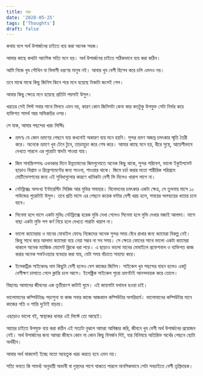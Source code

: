 ```yaml
---
title: খরচ
date: '2020-05-25'
tags: ['Thoughts']
draft: false
---
```


কথায় বলে অর্থ উপার্জনের চাইতে ব্যয় করা অনেক সহজ।

আমার কাছে কথাটা আংশিক সত্যি মনে হয়। অর্থ উপার্জনের চাইতে সঠিকভাবে ব্যয় করা কঠিন।

আমি নিজে খুব শৌখিন বা বিলাসী ধরণের মানুষ নই। আবার খুব বেশী হিসেব করে চলি এমনও নয়। 

তবে মাঝে মাঝে কিছু জিনিস কিনে পরে মনে হয়েছে টাকাটা জলেই গেল।

আবার কিছু ক্ষেত্রে মনে হয়েছে প্রতিটা পয়সাই উসুল।

খরচের সেই লিস্ট সবার সাথে মিলবে এমন নয়, কারণ  কোন জিনিসটা কেনা কার কতটুকু উপযুক্ত সেটা নির্ভর করে ব্যক্তিগত সামর্থ আর অভিরুচির ওপর।

সে যাক, আমার পছন্দের খরচ লিস্টিঃ

* ভ্রমণঃ যে কোন ভ্রমণের পেছনে ব্যয় কখনোই অকারণ ব্যয় মনে হয়নি। সুন্দর ভ্রমণ অজস্র চমৎকার স্মৃতি তৈরী করে। অনেকে ভ্রমণে খুব টেনে টুনে, তাড়াহুড়া করে শেষ করে। আমার কাছে মনে হয়, ধীরে সুস্থে, আয়েশীভাবে দেখতে পারলে এর পুরোটা স্বাদটা পাওয়া যায়।

* জিম সাবস্ক্রিপশনঃ এখনকার দিনে উন্নতমানের জিমগুলোতে অনেক কিছু থাকে, সুন্দর পরিবেশ, ভালো ইকুইপমেন্ট ছাড়াও বিশ্রাম ও রিফ্রেশমেন্টের জন্য সাওনা, শাওয়ার থাকে। জিমে চর্চা করার মতো শারীরিক পরিশ্রমে মোটিভেসশনের জন্য এই সুবিধাগুলোর কারণে খানিকটা বেশী ফি দিলেও খারাপ লাগে না।

* নেটফ্লিক্সঃ অসংখ্য ইন্টারেস্টিং সিরিজ আর মুভির সমাহার। বিনোদনের চমৎকার একটা ক্ষেত্র, সে তুলনায় মাসে ১০ পাউন্ডের পুরোটাই উসুল। তবে প্রতি মাসে এর পেছনে কয়েক ঘন্টার বেশী খরচ হলে, সময়ের অপব্যয়ের খাতার চলে যাবে।

* সিনেমা হলে মাসে একটা মুভিঃ নেটফ্লিক্সে হরেক মুভি দেখা গেলেও সিনেমা হলে মুভি দেখার মজাই আলাদা। মাসে বাছা একটা মুভি পপ কর্ণ নিয়ে হলে দেখতে পারাটা খারাপ না।

* ভালো ক্যামেরার ও মানের মোবাইল ফোনঃ নিজেদের অনেক সুন্দর সময় বেঁধে রাখার জন্য ক্যামেরা বিকল্প নেই। কিন্তু সাথে করে আলাদা ক্যামেরা বয়ে নেয়া সম্ভব না সব সময়। সে ক্ষেত্রে ফোনের সাথে ভালো একটা ক্যামেরা থাকলে অনেক ম্যাজিক মোমেন্ট ক্লিকে ধরা পড়ে। এ ছাড়াও ভালো মানের মোবাইলে প্রফেশনাল ও ব্যক্তিগত কাজ করার অনেক সফটওয়্যার ব্যবহার করা যায়, যেটা সময় বাঁচাতে সাহায্য করে।

* ইলেকট্রিক সাইকেলঃ দাম কিছুটা বেশী হলেও বেশ কাজের জিনিস। সাইকেল খুব পছন্দের বাহন হলেও একটু বেশীক্ষণ চালাতে গেলে ক্লান্তি চলে আসে। ইলেক্ট্রিক সাইকেল পুরো ভ্রমণটাই আনন্দদায়ক করে তোলে।

বিছানাঃ আমাদের জীবনের এক তৃতীয়াংশ কাটাই ঘুমে। এই জায়গাটা যথাযথ হওয়া চাই।

ভালোমানের কম্পিউটারঃ পড়াশুনা বা কাজ সবার কাজে আজকাল কম্পিউটার অপরিহার্য। ভালোমানের কম্পিউটার মানে কাজের গতি ও শান্তি দুটোই বাড়ায়।

এছাড়াও ভালো বই, স্বাস্থ্যকর খাবার এই লিস্টে তো আছেই।

আয়ের চাইতে উপযুক্ত ব্যয় করা কঠিন এই সত্যটা বুঝলে আমরা আবিষ্কার করি, জীবনে খুব বেশী অর্থ উপার্জনের প্রয়োজন নেই। অর্থ উপার্জনের জন্য আমরা জীবনে কোন না কোন কিছু বিসর্জন দিই, যার বিনিময়ে অতিরিক্ত অর্থের পেছনে ছোটা অর্থহীন।

আবার অর্থ থাকলেই ইচ্ছে মতো অহেতুক খরচ করতে হবে এমন নয়। 

সত্যি বলতে কি সামর্থ্য অনুযায়ী অভাবী বা দুস্থদের পাশে থাকতে পারলে মানসিকভাবে সেটা সবচাইতে বেশী তৃপ্তিদায়ক।
